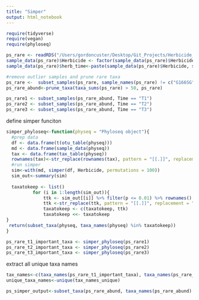 ```yaml
---
title: "Simper"
output: html_notebook
---
```

```r
require(tidyverse)
require(vegan)
require(phyloseq)
```



```r
ps_rare <- readRDS("/Users/gordoncuster/Desktop/Git_Projects/Herbicide_Microbes_PT1/data/PhyloseqObjects/16S/HerbPt1_rare_16S.Rdata")
sample_data(ps_rare)$Herbicide <- factor(sample_data(ps_rare)$Herbicide, levels = c("Aatrex", "Clarity", "Hand","Non-Treated","Roundup Powermax"))
sample_data(ps_rare)$herb_time<-paste(sample_data(ps_rare)$Herbicide, sample_data(ps_rare)$Time, sep = "_")

#remove outlier samples and prune rare taxa
ps_rare <-  subset_samples(ps_rare, sample_names(ps_rare) != c("G166SG", "G065SG"))
ps_rare_abund<-prune_taxa(taxa_sums(ps_rare) > 50, ps_rare)
```

```r
ps_rare1 <- subset_samples(ps_rare_abund, Time == "T1")
ps_rare2 <- subset_samples(ps_rare_abund, Time == "T2")
ps_rare3 <- subset_samples(ps_rare_abund, Time == "T3")
```

define simper funciton
```r
simper_phyloseq<-function(physeq = "Phyloseq object"){
  #prep data
  df <- data.frame(t(otu_table(physeq)))
  md <- data.frame(sample_data(physeq))
  tax <- data.frame(tax_table(physeq))
  rownames(tax)<-str_replace(rownames(tax), pattern = "[[.]]", replacement = "=")
  #run simper
  sim<-with(md, simper(df, Herbicide, permutations = 100))
  sim_out<-summary(sim)
  
  taxatokeep <- list()
          for (i in 1:length(sim_out)){
              ttk <- sim_out[[i]] %>% filter(p <= 0.01) %>% rownames()
              ttk <-str_replace(ttk, pattern = "[[.]]", replacement = "=")
              taxatokeep <- c(taxatokeep, ttk)
              taxatokeep <<- taxatokeep
} 
 return(subset_taxa(physeq, taxa_names(physeq) %in% taxatokeep))
}
```



```r
ps_rare_t1_important_taxa <- simper_phyloseq(ps_rare1)
ps_rare_t2_important_taxa <- simper_phyloseq(ps_rare2)
ps_rare_t3_important_taxa <- simper_phyloseq(ps_rare3)
```
extract all unique taxa names
```r
tax_names<-c(taxa_names(ps_rare_t1_important_taxa), taxa_names(ps_rare_t3_important_taxa), taxa_names(ps_rare_t3_important_taxa))
unique_taxa_names<-unique(tax_names_unique)

ps_simper_output<-subset_taxa(ps_rare_abund, taxa_names(ps_rare_abund) %in% unique_taxa_names)
```

